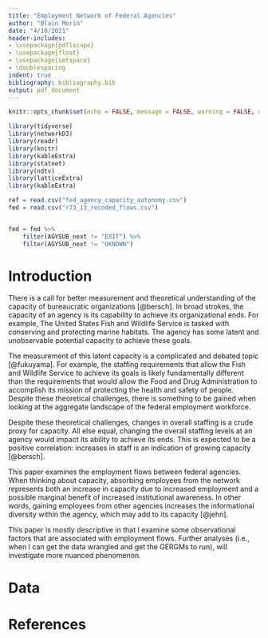 ```yaml
---
title: "Employment Network of Federal Agencies"
author: "Blain Morin"
date: "4/10/2021"
header-includes:
- \usepackage{pdflscape}
- \usepackage{float}
- \usepackage{setspace}
- \doublespacing
indent: true
bibliography: bibliography.bib
output: pdf_document
---
```


```r

knitr::opts_chunk$set(echo = FALSE, message = FALSE, warning = FALSE, cache = TRUE)

library(tidyverse)
library(networkD3)
library(readr)
library(knitr)
library(kableExtra)
library(statnet)
library(ndtv)
library(latticeExtra)
library(kableExtra)

ref = read.csv("fed_agency_capacity_autonomy.csv")
fed = read.csv("r73_13_recoded_flows.csv")


fed = fed %>%
    filter(AGYSUB_next != "EXIT") %>%
    filter(AGYSUB_next != "UKNOWN")

```

# Introduction

There is a call for better measurement and theoretical understanding of the capacity of bureaucratic organizations [@bersch]. In broad strokes, the capacity of an agency is its capability to achieve its organizational ends. For example, The United States Fish and Wildlife Service is tasked with conserving and protecting marine habitats. The agency has some latent and unobservable potential capacity to achieve these goals. 

The measurement of this latent capacity is a complicated and debated topic [@fukuyama]. For example, the staffing requirements that allow the Fish and Wildlife Service to achieve its goals is likely fundamentally different than the requirements that would allow the Food and Drug Administration to accomplish its mission of protecting the health and safety of people. Despite these theoretical challenges, there is something to be gained when looking at the aggregate landscape of the federal employment workforce.

Despite these theoretical challenges, changes in overall staffing is a crude proxy for capacity. All else equal, changing the overall staffing levels at an agency would impact its ability to achieve its ends. This is expected to be a positive correlation: increases in staff is an indication of growing capacity [@bersch]. 

This paper examines the employment flows between federal agencies. When thinking about capacity, absorbing employees from the network represents both an increase in capacity due to increased employment and a possible marginal benefit of increased institutional awareness. In other words, gaining employees from other agencies increases the informational diversity within the agency, which may add to its capacity [@jehn].

This paper is mostly descriptive in that I examine some observational factors that are associated with employment flows. Further analyses (i.e., when I can get the data wrangled and get the GERGMs to run), will investigate more nuanced phenomenon.

# Data




# References
